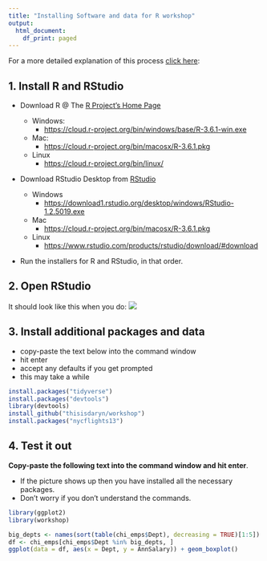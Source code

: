 ```yaml
---
title: "Installing Software and data for R workshop"
output:
  html_document:
    df_print: paged
---
```



For a more detailed explanation of this process [click here](installdetailed.html): 


## 1. Install R and RStudio

  * Download R @ The [R Project’s Home Page](https://cloud.r-project.org/)
    
    * Windows: 
      * [https://cloud.r-project.org/bin/windows/base/R-3.6.1-win.exe](https://cloud.r-project.org/bin/windows/base/R-3.6.1-win.exe)
    
    * Mac: 
      * [https://cloud.r-project.org/bin/macosx/R-3.6.1.pkg](https://cloud.r-project.org/bin/macosx/R-3.6.1.pkg)
    * Linux
      * [https://cloud.r-project.org/bin/linux/](https://cloud.r-project.org/bin/linux/)
    
  * Download RStudio Desktop from [RStudio](https://www.rstudio.com/products/rstudio/download/#download)
    * Windows
      * [https://download1.rstudio.org/desktop/windows/RStudio-1.2.5019.exe](https://download1.rstudio.org/desktop/windows/RStudio-1.2.5019.exe)
    * Mac
      * [https://cloud.r-project.org/bin/macosx/R-3.6.1.pkg](https://cloud.r-project.org/bin/macosx/R-3.6.1.pkg)
    * Linux
      * [https://www.rstudio.com/products/rstudio/download/#download](https://www.rstudio.com/products/rstudio/download/#download)
  
  * Run the installers for R and RStudio, in that order.
  
## 2. Open RStudio

It should look like this when you do:
![](images/RStudioScreen.png)

## 3. Install additional packages and data
  
  * copy-paste the text below into the command window 
  * hit enter
  * accept any defaults if you get prompted
  * this may take a while
  
```r
install.packages("tidyverse")
install.packages("devtools")
library(devtools)
install_github("thisisdaryn/workshop")
install.packages("nycflights13")
```

## 4. Test it out

**Copy-paste the following text into the command window and hit enter**. 

  * If the picture shows up then you have installed all the necessary packages.
  * Don't worry if you don't understand the commands. 

```r
library(ggplot2)
library(workshop)

big_depts <- names(sort(table(chi_emps$Dept), decreasing = TRUE)[1:5])
df <- chi_emps[chi_emps$Dept %in% big_depts, ]
ggplot(data = df, aes(x = Dept, y = AnnSalary)) + geom_boxplot()
```



 

